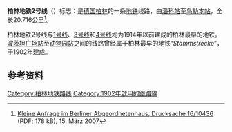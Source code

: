 {{Expand|time=2014-05-02T05:08:42+00:00}}
{{Infobox rail system-route
|rail_name=[[File:Berlin_U2.svg|100px]]<br />柏林地铁2号线
|other_name={{lang|de|U-Bahnlinie 2}}
|banner_color=#{{柏林地铁识别色|U2}}
|image=U-Bahn Berlin line U2 sign.jpg
|caption=
|system_map=
|mapimage_width=300px
|locale={{GER}}[[柏林|柏林]]
|service_type=[[城市轨道交通系统|城市轨道交通系统]]
|network=[[柏林地铁|柏林地铁]]
|status=运营中
|start=[[潘科站|潘科]]（Pankow）<br />[[乌勒本站|乌勒本]]（Ruhleben）
|begin_operation=1902年2月18日
|system_length=20.716 [[公里|公里]]
|lines=[[双线铁路|双线]]
|character=地下/地面
|stations=29
|rollingstock=HK小型列车
|fleet_size=
|max_speed=70 km/h
|track_gauge={{标准轨}}
|block_signal=
|engine=交流电机
|electrified=750[[伏特|伏特]] [[第三轨供电|第三轨供电]]
|depot=格林勒华特维修厂（Betriebswerkstatt Grunewald）
|owner=柏林运输公司
|operator=
|route_map={{柏林地铁RDT/U2}}
|box_width=auto
}}
'''柏林地铁2号线'''（'''{{lang-de|U-Bahnlinie 2}}'''）标志：{{ÖPNV Berlin|U2}}是[[德国|德国]][[柏林|柏林]]的一条[[柏林地铁|地铁]]线路，由[[潘科站|潘科站]]至[[乌勒本站|乌勒本站]]，全长20.716公里<ref>[http://www.parlament-berlin.de:8080/starweb/adis/citat/VT/16/KlAnfr/ka16-10436.pdf Kleine Anfrage im Berliner Abgeordnetenhaus, Drucksache 16/10436]{{dead link|date=2018年1月 |bot=InternetArchiveBot |fix-attempted=yes }} (PDF; 178 kB), 15. März 2007</ref>。

柏林地铁2号线与[[柏林地铁1号线|1号线]]、[[柏林地铁3号线|3号线]]和[[柏林地铁4号线|4号线]]均为1914年以前建成的柏林最早的地铁。[[波茨坦广场站|波茨坦广场站]]至[[柏林动物园车站|动物园站]]之间的线路曾经属于柏林最早的地铁“''Stammstrecke''”，于1902年建成。

==参考资料==
<references />

{{柏林地铁2号线}}
{{柏林公共交通}}
[[Category:柏林地铁路线|Category:柏林地铁路线]]
[[Category:1902年啟用的鐵路線|Category:1902年啟用的鐵路線]]